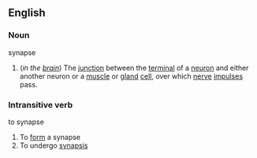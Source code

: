 ==English==

===Noun===
{{wikipedia}}
;synapse
#(''in the [[brain]]'') The [[junction]] between the [[terminal]] of a [[neuron]] and either another neuron or a [[muscle]] or [[gland]] [[cell]], over which [[nerve]] [[impulse]]s pass.

===Intransitive verb===
;to synapse  <!--([[synapsed]], [[synapsing]])-->
#To [[form]] a synapse
#To undergo [[synapsis]]